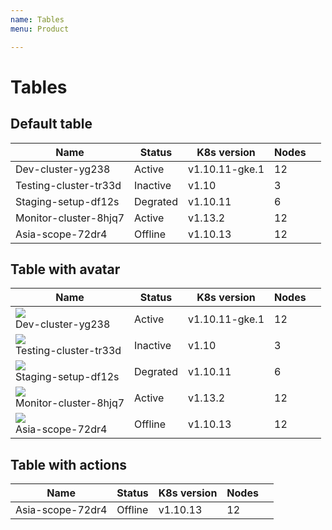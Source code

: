 ```yaml
---
name: Tables
menu: Product

---
```



# Tables

## Default table
<Playground>
  <table class="table table-hover">
    <thead>
      <tr>
        <th scope="col">Name</th>
        <th scope="col">Status</th>
        <th scope="col">K8s version</th>
        <th scope="col">Nodes</th>
        <th scope="col"></th>
      </tr>
    </thead>
    <tbody>
      <tr>
        <td>
          Dev-cluster-yg238
        </td>
        <td><span class="badge badge-gradient-success badge-pill">Active</span></td>
        <td>v1.10.11-gke.1</td>
        <td>12</td>
        <td></td>
      </tr>
      <tr>
        <td>
          Testing-cluster-tr33d
        </td>
        <td><span class="badge badge-gradient-danger badge-pill">Inactive</span></td>
        <td>v1.10</td>
        <td>3</td>
        <td></td>
      </tr>
      <tr>
        <td>
          Staging-setup-df12s
        </td>
        <td><span class="badge badge-gradient-warning badge-pill">Degrated</span></td>
        <td>v1.10.11</td>
        <td>6</td>
        <td></td>
      </tr>
      <tr>
        <td>
          Monitor-cluster-8hjq7
        </td>
        <td><span class="badge badge-gradient-success badge-pill">Active</span></td>
        <td>v1.13.2</td>
        <td>12</td>
        <td></td>
      </tr>
      <tr>
        <td>
          Asia-scope-72dr4
        </td>
        <td><span class="badge badge-gradient-danger badge-pill">Offline</span></td>
        <td>v1.10.13</td>
        <td>12</td>
        <td></td>
      </tr>
    </tbody>
  </table>
</Playground>

## Table with avatar
<Playground>
  <table class="table table-hover">
    <thead>
      <tr>
        <th scope="col">Name</th>
        <th scope="col">Status</th>
        <th scope="col">K8s version</th>
        <th scope="col">Nodes</th>
        <th scope="col"></th>
      </tr>
    </thead>
    <tbody>
      <tr>
        <td>
          <div class="table-avatar">
            <div><img class="table-avatar-image" src={gke} /></div>
            <span class="table-avatar-label">Dev-cluster-yg238</span>
          </div>
        </td>
        <td><span class="badge badge-gradient-success badge-pill">Active</span></td>
        <td>v1.10.11-gke.1</td>
        <td>12</td>
        <td></td>
      </tr>
      <tr>
        <td>
          <div class="table-avatar">
            <div><img class="table-avatar-image" src={azure} /></div>
            <span class="table-avatar-label">Testing-cluster-tr33d</span>
          </div>
        </td>
        <td><span class="badge badge-gradient-danger badge-pill">Inactive</span></td>
        <td>v1.10</td>
        <td>3</td>
        <td></td>
      </tr>
      <tr>
        <td>
          <div class="table-avatar">
            <div><img class="table-avatar-image" src={minikube} /></div>
            <span class="table-avatar-label">Staging-setup-df12s</span>
          </div>
        </td>
        <td><span class="badge badge-gradient-warning badge-pill">Degrated</span></td>
        <td>v1.10.11</td>
        <td>6</td>
        <td></td>
      </tr>
      <tr>
        <td>
          <div class="table-avatar">
            <div><img class="table-avatar-image" src={digitalocean} /></div>
            <span class="table-avatar-label">Monitor-cluster-8hjq7</span>
          </div>
        </td>
        <td><span class="badge badge-gradient-success badge-pill">Active</span></td>
        <td>v1.13.2</td>
        <td>12</td>
        <td></td>
      </tr>
      <tr>
        <td>
          <div class="table-avatar">
            <div><img class="table-avatar-image" src={openshift} /></div>
            <span class="table-avatar-label">Asia-scope-72dr4</span>
          </div>
        </td>
        <td><span class="badge badge-gradient-danger badge-pill">Offline</span></td>
        <td>v1.10.13</td>
        <td>12</td>
        <td></td>
      </tr>
    </tbody>
  </table>
</Playground>

## Table with actions
<Playground>
  <table class="table table-hover">
    <thead>
      <tr>
        <th scope="col">Name</th>
        <th scope="col">Status</th>
        <th scope="col">K8s version</th>
        <th scope="col">Nodes</th>
        <th scope="col"></th>
      </tr>
    </thead>
    <tbody>
      <tr>
        <td>
          Asia-scope-72dr4
        </td>
        <td><span class="badge badge-gradient-danger badge-pill">Offline</span></td>
        <td>v1.10.13</td>
        <td>12</td>
        <td>
          <div class="table-action">
            <div class="table-action_item">
              <div class="table-action_link">
                <i class="fa fa-pencil-square-o" aria-hidden="true"></i>
              </div>
            </div>
            <div class="table-action_item">
              <div class="table-action_link">
                <i class="fa fa-area-chart" aria-hidden="true"></i>
              </div>
            </div>
            <div class="table-action_item">
              <div class="table-action_link">
                <i class="fa fa-trash"></i>
              </div>
            </div>
          </div>
        </td>
      </tr>
    </tbody>
  </table>
</Playground>
